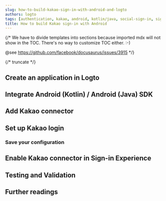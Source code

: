 ```yaml
---
slug: how-to-build-kakao-sign-in-with-android-and-logto
authors: logto
tags: [authentication, kakao, android, kotlin/java, social-sign-in, sign-in, login]
title: How to build Kakao sign-in with Android
---
```


{/*
  We have to divide templates into sections because imported mdx will not show in the TOC.
  There's no way to customize TOC either. :-)

  @see https://github.com/facebook/docusaurus/issues/3915
*/}



{/* truncate */}

<Intro connector={connector} sdk="Android" link="https://developer.android.com/" />

## Create an application in Logto

<CreateApplication type="Native app" framework="Android (Kotlin) / Android (Java)" />

## Integrate Android (Kotlin) / Android (Java) SDK

<IntegrateSdk />

## Add Kakao connector

<AddSocialConnector connector={connector} framework="Android (Kotlin) / Android (Java)" />

## Set up Kakao login

<ConnectorGuide />

### Save your configuration

<SaveYourConfiguration connector={connector} />

## Enable Kakao connector in Sign-in Experience

<EnableSocialConnector connector={connector} />

## Testing and Validation

<TestingAndValidation connector={connector} sdk="Android" />

## Further readings

<FurtherReadings />